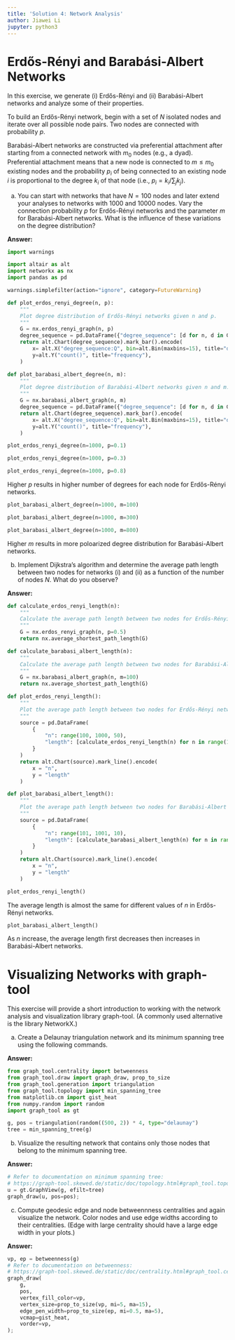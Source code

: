 ```yaml
---
title: 'Solution 4: Network Analysis'
author: Jiawei Li
jupyter: python3
---
```


# Erdős-Rényi and Barabási-Albert Networks

In this exercise, we generate (i) Erdős-Rényi and (ii) Barabási-Albert networks and analyze some of their properties.

To build an Erdős-Rényi network, begin with a set of $N$ isolated nodes and iterate over all possible node pairs. Two nodes are connected with probability $p$.

Barabási-Albert networks are constructed via preferential attachment after starting from a connected network with $m_{0}$ nodes (e.g., a dyad). Preferential attachment means that a new node is connected to $m \leq m_{0}$ existing nodes and the probability $p_{i}$ of being connected to an existing node $i$ is proportional to the degree $k_{i}$ of that node (i.e., $p_{i}=k_{i} / \sum_{j} k_{j}$).

(a) You can start with networks that have $N=100$ nodes and later extend your analyses to networks with 1000 and 10000 nodes. Vary the connection probability $p$ for Erdős-Rényi networks and the parameter $m$ for Barabási-Albert networks. What is the influence of these variations on the degree distribution?

**Answer:**

```python
import warnings

import altair as alt
import networkx as nx
import pandas as pd

warnings.simplefilter(action="ignore", category=FutureWarning)
```

```python
def plot_erdos_renyi_degree(n, p):
    """
    Plot degree distribution of Erdős-Rényi networks given n and p.
    """
    G = nx.erdos_renyi_graph(n, p)
    degree_sequence = pd.DataFrame({"degree_sequence": [d for n, d in G.degree()]})
    return alt.Chart(degree_sequence).mark_bar().encode(
        x= alt.X("degree_sequence:Q", bin=alt.Bin(maxbins=15), title="degree_sequence"),
        y=alt.Y("count()", title="frequency"),
    )

def plot_barabasi_albert_degree(n, m):
    """
    Plot degree distribution of Barabási-Albert networks given n and m.
    """
    G = nx.barabasi_albert_graph(n, m)
    degree_sequence = pd.DataFrame({"degree_sequence": [d for n, d in G.degree()]})
    return alt.Chart(degree_sequence).mark_bar().encode(
        x= alt.X("degree_sequence:Q", bin=alt.Bin(maxbins=15), title="degree_sequence"),
        y=alt.Y("count()", title="frequency"),
    )
```

```python
plot_erdos_renyi_degree(n=1000, p=0.1)
```

```python
plot_erdos_renyi_degree(n=1000, p=0.3)
```

```python
plot_erdos_renyi_degree(n=1000, p=0.8)
```

Higher $p$ results in higher number of degrees for each node for Erdős-Rényi networks.

```python
plot_barabasi_albert_degree(n=1000, m=100)
```

```python
plot_barabasi_albert_degree(n=1000, m=300)
```

```python
plot_barabasi_albert_degree(n=1000, m=800)
```

Higher $m$ results in more poloarized degree distribution for Barabási-Albert networks.

(b) Implement Dijkstra's algorithm and determine the average path length between two nodes for networks (i) and (ii) as a function of the number of nodes $N$. What do you observe?

**Answer:**

```python
def calculate_erdos_renyi_length(n):
    """
    Calculate the average path length between two nodes for Erdős-Rényi networks given n.
    """
    G = nx.erdos_renyi_graph(n, p=0.5)
    return nx.average_shortest_path_length(G)

def calculate_barabasi_albert_length(n):
    """
    Calculate the average path length between two nodes for Barabási-Albert networks given n.
    """
    G = nx.barabasi_albert_graph(n, m=100)
    return nx.average_shortest_path_length(G)

def plot_erdos_renyi_length():
    """
    Plot the average path length between two nodes for Erdős-Rényi networks as a function of n.
    """
    source = pd.DataFrame(
        {
            "n": range(100, 1000, 50),
            "length": [calculate_erdos_renyi_length(n) for n in range(100, 1000, 50)],
        }
    )
    return alt.Chart(source).mark_line().encode(
        x = "n",
        y = "length"
    )

def plot_barabasi_albert_length():
    """
    Plot the average path length between two nodes for Barabási-Albert networks as a function of n.
    """
    source = pd.DataFrame(
        {
            "n": range(101, 1001, 10),
            "length": [calculate_barabasi_albert_length(n) for n in range(101, 1001, 10)],
        }
    )
    return alt.Chart(source).mark_line().encode(
        x = "n",
        y = "length"
    )
```

```python
plot_erdos_renyi_length()
```

The average length is almost the same for different values of $n$ in Erdős-Rényi networks.

```python
plot_barabasi_albert_length()
```

As $n$ increase, the average length first decreases then increases in Barabási-Albert networks.

# Visualizing Networks with graph-tool

This exercise will provide a short introduction to working with the network analysis and visualization library graph-tool. (A commonly used alternative is the library NetworkX.)

(a) Create a Delaunay triangulation network and its minimum spanning tree using the following commands.

**Answer:**

```python
from graph_tool.centrality import betweenness
from graph_tool.draw import graph_draw, prop_to_size
from graph_tool.generation import triangulation
from graph_tool.topology import min_spanning_tree
from matplotlib.cm import gist_heat
from numpy.random import random
import graph_tool as gt
```

```python
g, pos = triangulation(random((500, 2)) * 4, type="delaunay")
tree = min_spanning_tree(g)
```

(b) Visualize the resulting network that contains only those nodes that belong to the minimum spanning tree.

**Answer:**

```python
# Refer to documentation on minimum spanning tree:
# https://graph-tool.skewed.de/static/doc/topology.html#graph_tool.topology.min_spanning_tree
u = gt.GraphView(g, efilt=tree)
graph_draw(u, pos=pos);
```

(c) Compute geodesic edge and node betweennness centralities and again visualize the network. Color nodes and use edge widths according to their centralities. (Edge with large centrality should have a large edge width in your plots.)

**Answer:**

```python
vp, ep = betweenness(g)
# Refer to documentation on betweenness:
# https://graph-tool.skewed.de/static/doc/centrality.html#graph_tool.centrality.betweenness
graph_draw(
    g,
    pos,
    vertex_fill_color=vp,
    vertex_size=prop_to_size(vp, mi=5, ma=15),
    edge_pen_width=prop_to_size(ep, mi=0.5, ma=5),
    vcmap=gist_heat,
    vorder=vp,
);
```